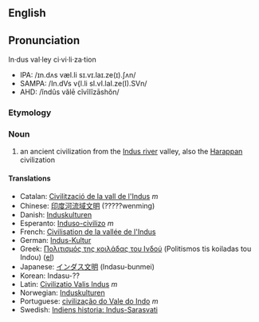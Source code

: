 {{Wikipedia}}
==English==
==Pronunciation==
In·dus val·ley ci·vi·li·za·tion
*IPA: /ɪn.dʌs væl.li sɪ.vɪ.laɪ.ze(ɪ).ʃʌn/
*SAMPA: /In.dVs v{l.li sI.vI.laI.ze(I).SVn/
*AHD: /ĭndûs vălē cĭvĭlĭzāshŏn/

=== Etymology ===

=== Noun ===
# an ancient civilization from the [[Indus river]] valley, also the [[Harappan]] civilization

==== Translations ====
*Catalan: [[Civilització de la vall de l'Indus]] ''m''
*Chinese: [[印度河流域文明]] (?????wenming)
*Danish: [[Induskulturen]]
*Esperanto: [[Induso-civilizo]] ''m''
*French: [[Civilisation de la vallée de l'Indus]]
*German: [[Indus-Kultur]]
*Greek: [[Πολιτισμός της κοιλάδας του Ινδού]] (Politismos tis koiladas tou Indou) ([[:el:Πολιτισμός της κοιλάδας του Ινδού|el]])
*Japanese: [[インダス文明]] (Indasu-bunmei)
*Korean: <!--[[]] (-->Indasu-??<!--)-->
*Latin: [[Civilizatio Valis Indus]] ''m''
*Norwegian: [[Induskulturen]]
*Portuguese: [[civilização do Vale do Indo]] ''m''
*Swedish: [[Indiens historia: Indus-Sarasvati]]